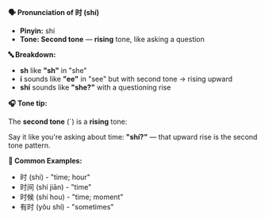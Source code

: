 **🗣️ Pronunciation of 时 (shí)**

- **Pinyin:** shí
- **Tone: Second tone** — **rising** tone, like asking a question

**🔤 Breakdown:**

- **sh** like **"sh"** in "she"
- **í** sounds like **"ee"** in "see" but with second tone → rising upward
- **shí** sounds like **"she?"** with a questioning rise

**🎧 Tone tip:**

The **second tone** (ˊ) is a **rising** tone:

Say it like you're asking about time: **"shí?"** — that upward rise is the second tone pattern.

**📝 Common Examples:**

- 时 (shí) - "time; hour"
- 时间 (shí jiān) - "time"
- 时候 (shí hou) - "time; moment"
- 有时 (yǒu shí) - "sometimes"
